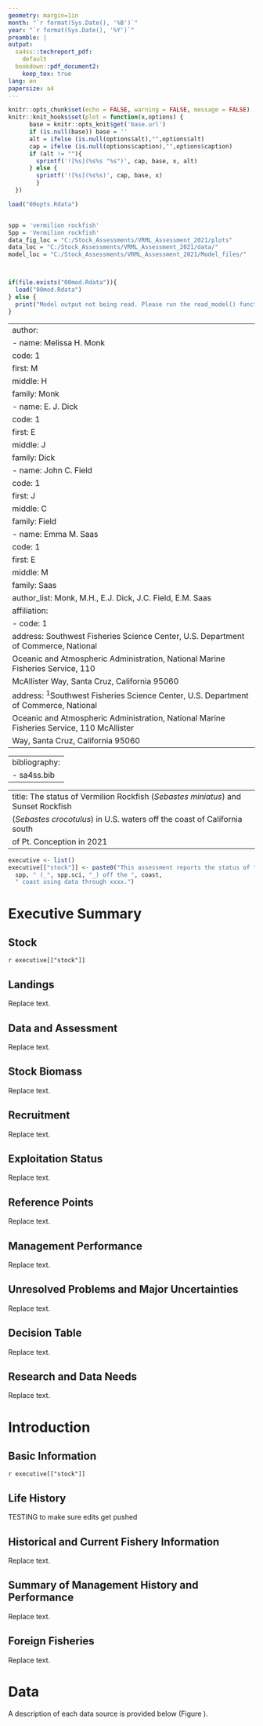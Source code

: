 ```yaml
---
geometry: margin=1in
month: "`r format(Sys.Date(), '%B')`"
year: "`r format(Sys.Date(), '%Y')`"
preamble: |
output:
  sa4ss::techreport_pdf:
    default
  bookdown::pdf_document2:
    keep_tex: true
lang: en
papersize: a4
---
```


```r
knitr::opts_chunk$set(echo = FALSE, warning = FALSE, message = FALSE)
knitr::knit_hooks$set(plot = function(x,options) {
      base = knitr::opts_knit$get('base.url')
      if (is.null(base)) base = ''
      alt = ifelse (is.null(options$alt),"",options$alt)
      cap = ifelse (is.null(options$caption),"",options$caption)
      if (alt != ""){
        sprintf('![%s](%s%s "%s")', cap, base, x, alt)
      } else {
        sprintf('![%s](%s%s)', cap, base, x)
        }
  })

load("00opts.Rdata")


spp = 'vermilion rockfish'
Spp = 'Vermilion rockfish'
data_fig_loc = "C:/Stock_Assessments/VRML_Assessment_2021/plots"
data_loc = "C:/Stock_Assessments/VRML_Assessment_2021/data/"
model_loc = "C:/Stock_Assessments/VRML_Assessment_2021/Model_files/"



if(file.exists("00mod.Rdata")){
  load("00mod.Rdata")
} else {
  print("Model output not being read. Please run the read_model() function.")
}

```

<!--chapter:end:00a.Rmd-->

---
author:
  - name: Melissa H. Monk
    code: 1
    first: M
    middle: H
    family: Monk
  - name: E. J. Dick
    code: 1
    first: E
    middle: J
    family: Dick
  - name: John C. Field
    code: 1
    first: J
    middle: C
    family: Field
  - name: Emma M. Saas
    code: 1
    first: E
    middle: M
    family: Saas
author_list: Monk, M.H., E.J. Dick, J.C. Field, E.M. Saas
affiliation:
  - code: 1
    address: Southwest Fisheries Science Center, U.S. Department of Commerce, National
      Oceanic and Atmospheric Administration, National Marine Fisheries Service, 110
      McAllister Way, Santa Cruz, California 95060
address: ^1^Southwest Fisheries Science Center, U.S. Department of Commerce, National
  Oceanic and Atmospheric Administration, National Marine Fisheries Service, 110 McAllister
  Way, Santa Cruz, California 95060
---

<!--chapter:end:00authorsnorth.Rmd-->

---
bibliography:
  - sa4ss.bib
---

<!--chapter:end:00bibliography.Rmd-->

---
title: The status of Vermilion Rockfish (_Sebastes miniatus_) and Sunset Rockfish 
(_Sebastes crocotulus_) in U.S. waters off the coast of California south
  of Pt. Conception in 2021
---

<!--chapter:end:00titlesouth.Rmd-->

\pagebreak
\pagenumbering{roman}
\setcounter{page}{1}

\renewcommand{\thetable}{\roman{table}}
\renewcommand{\thefigure}{\roman{figure}}


\setlength\parskip{0.5em plus 0.1em minus 0.2em}

<!--chapter:end:01a.Rmd-->

```r
executive <- list()
executive[["stock"]] <- paste0("This assessment reports the status of ",
  spp, " (_", spp.sci, "_) off the ", coast, 
  " coast using data through xxxx.")
```
# Executive Summary{-}
## Stock{-}
`r executive[["stock"]]`

## Landings{-}
Replace text.

## Data and Assessment{-}
Replace text.

## Stock Biomass{-}
Replace text.

## Recruitment{-}
Replace text.

## Exploitation Status{-}
Replace text.

## Reference Points{-}
Replace text.

## Management Performance{-}
Replace text.

## Unresolved Problems and Major Uncertainties{-}
Replace text.

## Decision Table{-}
Replace text.

## Research and Data Needs{-}
Replace text.

<!--chapter:end:01executive.Rmd-->

# Introduction
## Basic Information
`r executive[["stock"]]`

## Life History
TESTING to make sure edits get pushed


## Historical and Current Fishery Information
Replace text.

## Summary of Management History and Performance
Replace text.

## Foreign Fisheries
Replace text.



<!--chapter:end:11introduction.Rmd-->

# Data
A description of each data source is provided below (Figure \ref{fig:data-plot}).

<!--chapter:end:20data.Rmd-->

